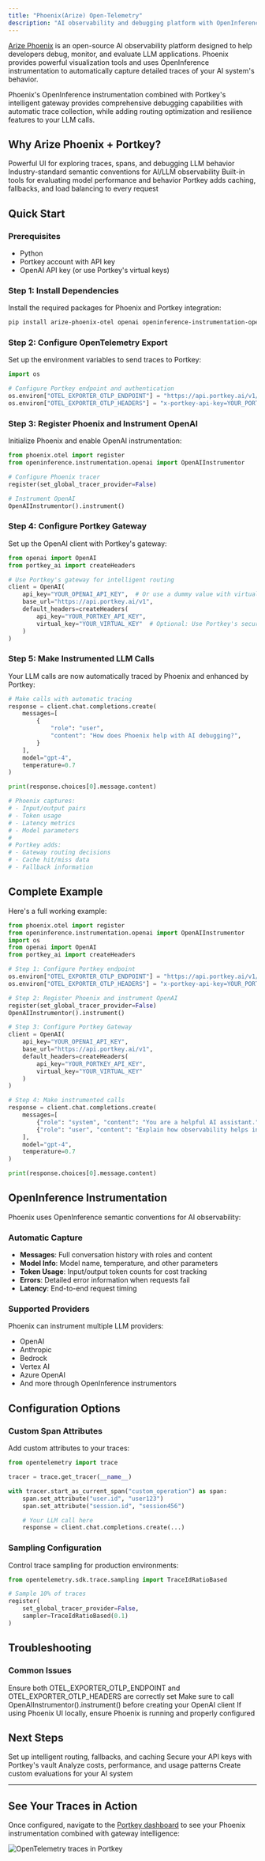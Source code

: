 ```yaml
---
title: "Phoenix(Arize) Open-Telemetry"
description: "AI observability and debugging platform with OpenInference instrumentation and intelligent gateway routing"
---
```


[Arize Phoenix](https://phoenix.arize.com/) is an open-source AI observability platform designed to help developers debug, monitor, and evaluate LLM applications. Phoenix provides powerful visualization tools and uses OpenInference instrumentation to automatically capture detailed traces of your AI system's behavior.

<Info>
Phoenix's OpenInference instrumentation combined with Portkey's intelligent gateway provides comprehensive debugging capabilities with automatic trace collection, while adding routing optimization and resilience features to your LLM calls.
</Info>

## Why Arize Phoenix + Portkey?

<CardGroup cols={2}>
<Card title="Visual Debugging" icon="magnifying-glass">
Powerful UI for exploring traces, spans, and debugging LLM behavior
</Card>
<Card title="OpenInference Standard" icon="code-branch">
Industry-standard semantic conventions for AI/LLM observability
</Card>
<Card title="Evaluation Tools" icon="chart-column">
Built-in tools for evaluating model performance and behavior
</Card>
<Card title="Gateway Intelligence" icon="brain">
Portkey adds caching, fallbacks, and load balancing to every request
</Card>
</CardGroup>

## Quick Start

### Prerequisites

- Python
- Portkey account with API key
- OpenAI API key (or use Portkey's virtual keys)

### Step 1: Install Dependencies

Install the required packages for Phoenix and Portkey integration:

```bash
pip install arize-phoenix-otel openai openinference-instrumentation-openai portkey-ai
```

### Step 2: Configure OpenTelemetry Export

Set up the environment variables to send traces to Portkey:

```python
import os

# Configure Portkey endpoint and authentication
os.environ["OTEL_EXPORTER_OTLP_ENDPOINT"] = "https://api.portkey.ai/v1/logs/otel"
os.environ["OTEL_EXPORTER_OTLP_HEADERS"] = "x-portkey-api-key=YOUR_PORTKEY_API_KEY"
```

### Step 3: Register Phoenix and Instrument OpenAI

Initialize Phoenix and enable OpenAI instrumentation:

```python
from phoenix.otel import register
from openinference.instrumentation.openai import OpenAIInstrumentor

# Configure Phoenix tracer
register(set_global_tracer_provider=False)

# Instrument OpenAI
OpenAIInstrumentor().instrument()
```

### Step 4: Configure Portkey Gateway

Set up the OpenAI client with Portkey's gateway:

```python
from openai import OpenAI
from portkey_ai import createHeaders

# Use Portkey's gateway for intelligent routing
client = OpenAI(
    api_key="YOUR_OPENAI_API_KEY",  # Or use a dummy value with virtual keys
    base_url="https://api.portkey.ai/v1",
    default_headers=createHeaders(
        api_key="YOUR_PORTKEY_API_KEY",
        virtual_key="YOUR_VIRTUAL_KEY"  # Optional: Use Portkey's secure key management
    )
)
```

### Step 5: Make Instrumented LLM Calls

Your LLM calls are now automatically traced by Phoenix and enhanced by Portkey:

```python
# Make calls with automatic tracing
response = client.chat.completions.create(
    messages=[
        {
            "role": "user",
            "content": "How does Phoenix help with AI debugging?",
        }
    ],
    model="gpt-4",
    temperature=0.7
)

print(response.choices[0].message.content)

# Phoenix captures:
# - Input/output pairs
# - Token usage
# - Latency metrics
# - Model parameters
#
# Portkey adds:
# - Gateway routing decisions
# - Cache hit/miss data
# - Fallback information
```

## Complete Example

Here's a full working example:

```python
from phoenix.otel import register
from openinference.instrumentation.openai import OpenAIInstrumentor
import os
from openai import OpenAI
from portkey_ai import createHeaders

# Step 1: Configure Portkey endpoint
os.environ["OTEL_EXPORTER_OTLP_ENDPOINT"] = "https://api.portkey.ai/v1/logs/otel"
os.environ["OTEL_EXPORTER_OTLP_HEADERS"] = "x-portkey-api-key=YOUR_PORTKEY_API_KEY"

# Step 2: Register Phoenix and instrument OpenAI
register(set_global_tracer_provider=False)
OpenAIInstrumentor().instrument()

# Step 3: Configure Portkey Gateway
client = OpenAI(
    api_key="YOUR_OPENAI_API_KEY",
    base_url="https://api.portkey.ai/v1",
    default_headers=createHeaders(
        api_key="YOUR_PORTKEY_API_KEY",
        virtual_key="YOUR_VIRTUAL_KEY"
    )
)

# Step 4: Make instrumented calls
response = client.chat.completions.create(
    messages=[
        {"role": "system", "content": "You are a helpful AI assistant."},
        {"role": "user", "content": "Explain how observability helps in production AI systems"}
    ],
    model="gpt-4",
    temperature=0.7
)

print(response.choices[0].message.content)
```

## OpenInference Instrumentation

Phoenix uses OpenInference semantic conventions for AI observability:

### Automatic Capture
- **Messages**: Full conversation history with roles and content
- **Model Info**: Model name, temperature, and other parameters
- **Token Usage**: Input/output token counts for cost tracking
- **Errors**: Detailed error information when requests fail
- **Latency**: End-to-end request timing

### Supported Providers
Phoenix can instrument multiple LLM providers:
- OpenAI
- Anthropic
- Bedrock
- Vertex AI
- Azure OpenAI
- And more through OpenInference instrumentors

## Configuration Options

### Custom Span Attributes

Add custom attributes to your traces:

```python
from opentelemetry import trace

tracer = trace.get_tracer(__name__)

with tracer.start_as_current_span("custom_operation") as span:
    span.set_attribute("user.id", "user123")
    span.set_attribute("session.id", "session456")

    # Your LLM call here
    response = client.chat.completions.create(...)
```

### Sampling Configuration

Control trace sampling for production environments:

```python
from opentelemetry.sdk.trace.sampling import TraceIdRatioBased

# Sample 10% of traces
register(
    set_global_tracer_provider=False,
    sampler=TraceIdRatioBased(0.1)
)
```

## Troubleshooting

### Common Issues

<AccordionGroup>
<Accordion title="Traces not appearing in Portkey">
Ensure both OTEL_EXPORTER_OTLP_ENDPOINT and OTEL_EXPORTER_OTLP_HEADERS are correctly set
</Accordion>
<Accordion title="Missing instrumentation data">
Make sure to call OpenAIInstrumentor().instrument() before creating your OpenAI client
</Accordion>
<Accordion title="Phoenix UI not showing traces">
If using Phoenix UI locally, ensure Phoenix is running and properly configured
</Accordion>
</AccordionGroup>

## Next Steps

<CardGroup cols={2}>
<Card title="Configure Gateway" icon="gear" href="/product/ai-gateway/configs">
Set up intelligent routing, fallbacks, and caching
</Card>
<Card title="Explore Virtual Keys" icon="key" href="/product/ai-gateway/virtual-keys">
Secure your API keys with Portkey's vault
</Card>
<Card title="View Analytics" icon="chart-line" href="/product/observability/analytics">
Analyze costs, performance, and usage patterns
</Card>
<Card title="Set Up Evaluations" icon="clipboard-check" href="/product/observability/evaluations">
Create custom evaluations for your AI system
</Card>
</CardGroup>

---

## See Your Traces in Action

Once configured, navigate to the [Portkey dashboard](https://app.portkey.ai/logs) to see your Phoenix instrumentation combined with gateway intelligence:

<Frame>
  <img src="/images/product/opentelemetry.png" alt="OpenTelemetry traces in Portkey" />
</Frame>